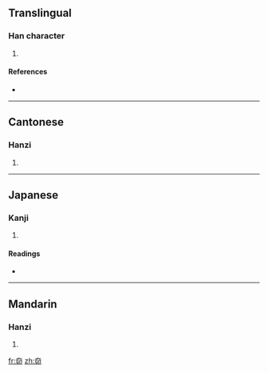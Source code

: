 ==Translingual==

===Han character===
{{Han char|rn=37|rad=大|as=05|sn=8|four=4072<sub>7</sub>|canj=大竹竹中 (KHHL)}}

# {{defn|Han|sort=大05}}

====References====
* {{Han ref|kx=0250.230|dkj=05883|dj=0510.200|hdz=10536.020|uh=5945|ud=22853|bh=CC43|bd=52291}}

----

==Cantonese==

===Hanzi===
{{yue-hanzi|jyut=|y=paau3}}

# {{defn|Cantonese|sort=大05}}

----

==Japanese==

===Kanji===
{{ja-kanji|grade=|rs=大05}}

# {{defn|Japanese|sort=大05}}

====Readings====
* {{ja-readings|on=[[ほう]] (hō), [[ひょう]] (hyō)|kun=[[むなしい]] (munashii), [[むげいし]] (mugeishi)}}

----

==Mandarin==

===Hanzi===
{{cmn-hanzi|pin=[[jī]] ([[ji1]]), [[pào]] ([[pao4]])|wg=chi<sup>1</sup>, p'ao<sup>4</sup>}}

# {{defn|Mandarin|sort=大05}}

[[fr:奅]]
[[zh:奅]]